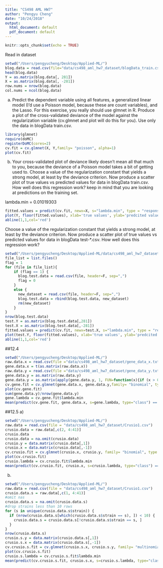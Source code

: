 ```yaml
---
title: "CS498 AML HW7"
author: "Pengyu Cheng"
date: "10/24/2018"
output:
  html_document: default
  pdf_document: default
---
```


```r
knitr::opts_chunk$set(echo = TRUE)
```

Read in dataset
```r
setwd("/Users/pengyucheng/Desktop/Applied-ML/")
blog.data = read.csv(file="data/cs498_aml_hw7_dataset/blogData_train.csv", header=TRUE, sep=",")
head(blog.data)
Y = as.matrix(blog.data[, 281])
X = as.matrix(blog.data[, -281])
row.nums = nrow(blog.data)
col.nums = ncol(blog.data)
```

a) Predict the dependent variable using all features, a generalized linear model (I’d use a Poisson model, because these are count variables), and the Lasso. For this exercise, you really should use glmnet in R. Produce a plot of the cross-validated deviance of the model against the regularization variable (cv.glmnet and plot will do this for you). Use only the data in blogData train.csv.
```r
library(glmnet)
require(doMC)
registerDoMC(cores=2)
cv.fit = cv.glmnet(X, Y,family= "poisson", alpha=1)
plot(cv.fit)
```
b) Your cross-validated plot of deviance likely doesn’t mean all that much to you, because the deviance of a Poisson model takes a bit of getting used to. Choose a value of the regularization constant that yields a strong model, at least by the deviance criterion. Now produce a scatter plot of true values vs predicted values for data in blogData train.csv. How well does this regression work? keep in mind that you are looking at predictions on the training set.  

lambda.min = 0.01019303

```r
fitted.values = predict(cv.fit, newx=X, s="lambda.min", type = "response")
plot(Y, floor(fitted.values), xlab='true values', ylab='predcited values', main='true values vs predicted values on training set')
abline(1,1,col='red')
```

Choose a value of the regularization constant that yields a strong model,
at least by the deviance criterion. Now produce a scatter plot of true
values vs predicted values for data in blogData test-*.csv. How well
does this regression work?
```r
setwd("/Users/pengyucheng/Desktop/Applied-ML/data/cs498_aml_hw7_dataset/test_data")
file_list = list.files()
flag = 1
for (file in file_list){
    if (flag == 1) {
      blog.test.data = read.csv(file, header=F, sep=",")
      flag = 0
    }
    else {
      new_dataset = read.csv(file, header=F, sep=",")
      blog.test.data = rbind(blog.test.data, new_dataset)
      rm(new_dataset)
    }
}
nrow(blog.test.data)
test.Y = as.matrix(blog.test.data[,281])
test.X = as.matrix(blog.test.data[,-281])
fitted.values = predict(cv.fit, newx=test.X, s="lambda.min", type = "response")
plot(test.Y, floor(fitted.values), xlab='true values', ylab='predcited values', main='true values vs predicted values on test set')
abline(1,1,col='red')
```
##12.4
```r
setwd("/Users/pengyucheng/Desktop/Applied-ML/")
raw.data.x = read.csv(file ="data/cs498_aml_hw7_dataset/gene_data_x.txt", header = F, sep = " ")
gene.data.x = t(as.matrix(raw.data.x))
raw.data.y = read.csv(file ="data/cs498_aml_hw7_dataset/gene_data_y.txt", header = F, sep = " ")
gene.data.y = as.matrix(raw.data.y)
gene.data.y = as.matrix(apply(gene.data.y, 1, FUN=function(x){if (x > 0) {x = 0} else {x = 1}}))
cv.gene.fit = cv.glmnet(gene.data.x, gene.data.y,family= "binomial", type.measure="class")
plot(cv.gene.fit)
sum(gene.data.y)/nrow(gene.data.y)
gene.lambda = cv.gene.fit$lambda.min
mean(predict(cv.gene.fit, gene.data.x, s=gene.lambda, type="class") == gene.data.y)
```
##12.5
a)
```r
setwd("/Users/pengyucheng/Desktop/Applied-ML/")
raw.data = read.csv(file = "data/cs498_aml_hw7_dataset/Crusio1.csv")
crusio.data = raw.data[,c(2, 4:41)]
crusio.data
crusio.data = na.omit(crusio.data)
crusio.y = data.matrix(crusio.data[,1])
crusio.x = data.matrix(crusio.data[,-1])
cv.crusio.fit = cv.glmnet(crusio.x, crusio.y, family= "binomial", type.measure="class", alpha=1)
plot(cv.crusio.fit)
crusio.lambda = cv.crusio.fit$lambda.min
mean(predict(cv.crusio.fit, crusio.x, s=crusio.lambda, type="class") == crusio.y)
```
b) 
```r
setwd("/Users/pengyucheng/Desktop/Applied-ML/")
raw.data = read.csv(file = "data/cs498_aml_hw7_dataset/Crusio1.csv")
crusio.data.s = raw.data[,c(1, 4:41)]
#omit nas
crusio.data.s = na.omit(crusio.data.s)
#drop strains less than 10 rows
for (s in unique(crusio.data.s$strain)) {
  if (nrow(crusio.data.s[which(crusio.data.s$strain == s), ]) < 10) {
    crusio.data.s = crusio.data.s[!crusio.data.s$strain == s, ]
  }
}
nrow(crusio.data.s)
crusio.s.y = data.matrix(crusio.data.s[,1])
crusio.s.x = data.matrix(crusio.data.s[,-1])
cv.crusio.s.fit = cv.glmnet(crusio.s.x, crusio.s.y, family= "multinomial", type.measure="class", alpha=1)
plot(cv.crusio.s.fit)
crusio.s.lambda = cv.crusio.s.fit$lambda.min
mean(predict(cv.crusio.s.fit, crusio.s.x, s=crusio.s.lambda, type="class") == crusio.s.y, alpha=1)
```


